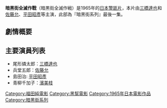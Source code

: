 {{unreferenced|time=2012-07-21T01:53:01+00:00}}
{{Infobox Film
| name               = 暗黑街全滅作戰
| original_name      = {{lang|ja|暗黒街全滅作戦}}
| image              = 暗黑街全滅作戰.jpg|180px
| caption            = 
| director           = [[福田純|福田純]]
| producer           = [[角田健一郎|角田健一郎]]
| writer             = [[小川英|小川英]]<br>福田純<br>[[石松愛弘|石松愛弘]]
| starring           = [[三橋達也|三橋達也]]<br>[[佐藤允|佐藤允]]<br>[[平田昭彥|平田昭彥]]
| music              = [[廣瀨健次郎|廣瀨健次郎]]
| narrator           = 
| cinematography     = 
| editing            = 
| production_company = [[東寶電影公司|東寶]]
| distributor        = [[東寶電影公司|東寶]]
| released           = 1962年2月4日
| runtime            = 88分鐘
| country            = {{JPN}}
| language           = 日語
| budget             = 
| gross              = 
| preceded_by        = [[暗黑街之牙|暗黑街之牙]]
| followed_by        = 
| website            = 
| amg_id             = 
| imdb_id            = 
| cn_name            = 
| hk_name            = 
| tw_name            = 
}}

'''暗黑街全滅作戰'''（暗黒街全滅作戦）是1965年的[[日本|日本]][[警匪片|警匪片]]，本片由[[三橋達也|三橋達也]]和[[佐藤允|佐藤允]]、[[平田昭彥|平田昭彥]]等主演，此部為『暗黑街系列』最後一集。

== 劇情概要 ==


== 主要演員列表 ==
*尾形燐太郎：[[三橋達也|三橋達也]]
*兵堂五郎：[[佐藤允|佐藤允]]
*島田治: [[平田昭彥|平田昭彥]]
*青柳千加子：[[濱美枝|濱美枝]]

{{DEFAULTSORT:Ankokugai zenmetsu daisakusen}}
{{暗黑街系列}}
{{福田純監督作品}}
[[Category:福田純電影|Category:福田純電影]]
[[Category:黑幫電影|Category:黑幫電影]]
[[Category:1965年日本電影作品|Category:1965年日本電影作品]]
[[Category:暗黑街系列|Category:暗黑街系列]]